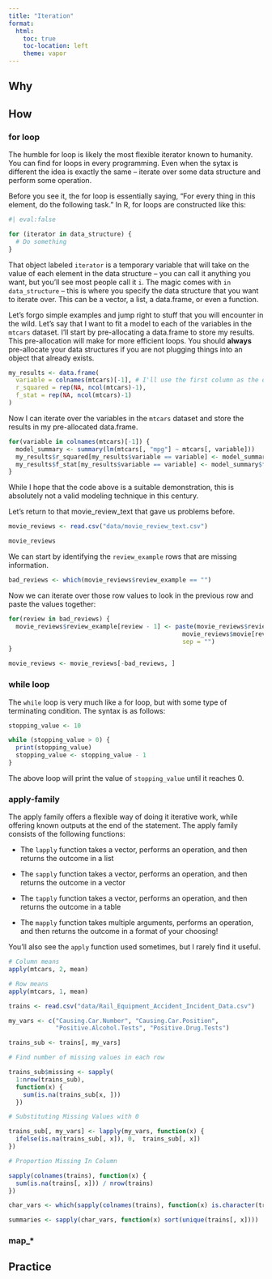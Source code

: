 ```yaml
---
title: "Iteration"
format:
  html:
    toc: true
    toc-location: left
    theme: vapor
---
```


## Why

## How

### for loop

The humble for loop is likely the most flexible iterator known to humanity. You can find for loops in every programming. Even when the sytax is different the idea is exactly the same -- iterate over some data structure and perform some operation.

Before you see it, the for loop is essentially saying, "For every thing in this element, do the following task." In R, for loops are constructed like this:

```r
#| eval:false

for (iterator in data_structure) {
  # Do something
}
```

That object labeled `iterator` is a temporary variable that will take on the value of each element in the data structure -- you can call it anything you want, but you'll see most people call it `i`. The magic comes with `in data_structure` -- this is where you specify the data structure that you want to iterate over. This can be a vector, a list, a data.frame, or even a function.  

Let's forgo simple examples and jump right to stuff that you will encounter in the wild. Let's say that I want to fit a model to each of the variables in the `mtcars` dataset. I'll start by pre-allocating a data.frame to store my results. This pre-allocation will make for more efficient loops. You should **always** pre-allocate your data structures if you are not plugging things into an object that already exists.

```r
my_results <- data.frame(
  variable = colnames(mtcars)[-1], # I'll use the first column as the outcome
  r_squared = rep(NA, ncol(mtcars)-1),
  f_stat = rep(NA, ncol(mtcars)-1)
)
```

Now I can iterate over the variables in the `mtcars` dataset and store the results in my pre-allocated data.frame.

```r
for(variable in colnames(mtcars)[-1]) {
  model_summary <- summary(lm(mtcars[, "mpg"] ~ mtcars[, variable]))
  my_results$r_squared[my_results$variable == variable] <- model_summary$adj.r.squared
  my_results$f_stat[my_results$variable == variable] <- model_summary$fstatistic['value']
}
```

:::{.callout-note}
While I hope that the code above is a suitable demonstration, this is absolutely not a valid modeling technique in this century. 
:::

Let's return to that movie_review_text that gave us problems before.

```r
movie_reviews <- read.csv("data/movie_review_text.csv")

movie_reviews
```

We can start by identifying the `review_example` rows that are missing information.

```r
bad_reviews <- which(movie_reviews$review_example == "")
```

Now we can iterate over those row values to look in the previous row and paste the values together:

```r
for(review in bad_reviews) {
  movie_reviews$review_example[review - 1] <- paste(movie_reviews$review_example[review - 1], 
                                                movie_reviews$movie[review], 
                                                sep = "")  
}

movie_reviews <- movie_reviews[-bad_reviews, ]
```


### while loop

The `while` loop is very much like a for loop, but with some type of terminating condition. The syntax is as follows:

```r
stopping_value <- 10

while (stopping_value > 0) {
  print(stopping_value)
  stopping_value <- stopping_value - 1
}
```

The above loop will print the value of `stopping_value` until it reaches 0. 

### apply-family

The apply family offers a flexible way of doing it iterative work, while offering known outputs at the end of the statement. The apply family consists of the following functions:

- The `lapply` function takes a vector, performs an operation, and then returns the outcome in a list

- The `sapply` function takes a vector, performs an operation, and then returns the outcome in a vector

- The `tapply` function takes a vector, performs an operation, and then returns the outcome in a table

- The `mapply` function takes multiple arguments, performs an operation, and then returns the outcome in a format of your choosing!

:::{.callout-note}
You'll also see the `apply` function used sometimes, but I rarely find it useful.

```r
# Column means
apply(mtcars, 2, mean)

# Row means
apply(mtcars, 1, mean)
```
:::

```r
trains <- read.csv("data/Rail_Equipment_Accident_Incident_Data.csv")

my_vars <- c("Causing.Car.Number", "Causing.Car.Position", 
             "Positive.Alcohol.Tests", "Positive.Drug.Tests")

trains_sub <- trains[, my_vars]

# Find number of missing values in each row

trains_sub$missing <- sapply(
  1:nrow(trains_sub), 
  function(x) {
    sum(is.na(trains_sub[x, ]))
  })

# Substituting Missing Values with 0

trains_sub[, my_vars] <- lapply(my_vars, function(x) {
  ifelse(is.na(trains_sub[, x]), 0,  trains_sub[, x])
})

# Proportion Missing In Column

sapply(colnames(trains), function(x) {
  sum(is.na(trains[, x])) / nrow(trains)
})

```


```r
char_vars <- which(sapply(colnames(trains), function(x) is.character(trains[, x])) == TRUE)

summaries <- sapply(char_vars, function(x) sort(unique(trains[, x])))
```


### map_*

## Practice